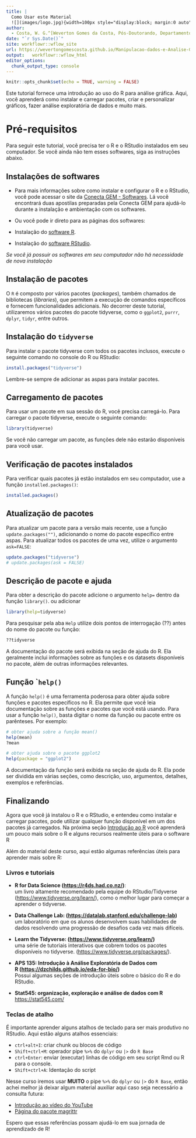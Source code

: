 ```yaml
---
title: | 
  Como Usar este Material
  ![](images/logo.jpg){width=100px style="display:block; margin:0 auto"}
author: 
  - Costa, W. G.^[Weverton Gomes da Costa, Pós-Doutorando, Departamento de Estatística - UFV, wevertonufv@gmail.com]
date: "`r Sys.Date()`"
site: workflowr::wflow_site
url: https://wevertongomescosta.github.io/Manipulacao-dados-e-Analise-Grafica-R/Tutorial.html
output:   workflowr::wflow_html
editor_options:
  chunk_output_type: console
---
```


```r
knitr::opts_chunk$set(echo = TRUE, warning = FALSE)
```

Este tutorial fornece uma introdução ao uso do R para análise gráfica. Aqui, você aprenderá como instalar e carregar pacotes, criar e personalizar gráficos, fazer análise exploratória de dados e muito mais.

# Pré-requisitos

Para seguir este tutorial, você precisa ter o R e o RStudio instalados em seu computador. Se você ainda não tem esses softwares, siga as instruções abaixo.

## Instalações de softwares

-   Para mais informações sobre como instalar e configurar o R e o RStudio, você pode acessar o site da [Conecta GEM - Softwares](https://www.conectagem.com/softwares). Lá você encontrará duas apostilas preparadas pela Conecta GEM para ajudá-lo durante a instalação e ambientação com os softwares.

-   Ou você pode ir direto para as páginas dos softwares:

  -   Instalação do [software R](https://cran.r-project.org/).
  
  -   Instalação do [software RStudio](https://www.rstudio.com/products/rstudio/download/#download).

*Se você já possuir os softwares em seu computador não há necessidade de nova instalação*

## Instalação de pacotes

O `R` é composto por vários pacotes (*packages*), também chamados de bibliotecas (*libraries*), que permitem a execução de comandos específicos e fornecem funcionalidades adicionais. No decorrer deste tutorial, utilizaremos vários pacotes do pacote tidyverse, como o `ggplot2`, `purrr`, `dplyr`, `tidyr`, entre outros.

## Instalação do `tidyverse`

Para instalar o pacote tidyverse com todos os pacotes inclusos, execute o seguinte comando no console do R ou RStudio:

```r
install.packages("tidyverse")
```

Lembre-se sempre de adicionar as aspas para instalar pacotes.

## Carregamento de pacotes

Para usar um pacote em sua sessão do R, você precisa carregá-lo. Para carregar o pacote tidyverse, execute o seguinte comando:

```r
library(tidyverse)
```

Se você não carregar um pacote, as funções dele não estarão disponíveis para você usar.

## Verificação de pacotes instalados

Para verificar quais pacotes já estão instalados em seu computador, use a função  `installed.packages()`:

```r
installed.packages() 
```

## Atualização de pacotes

Para atualizar um pacote para a versão mais recente, use a função `update.packages("")`, adicionando o nome do pacote específico entre aspas. Para atualizar todos os pacotes de uma vez, utilize o argumento `ask=FALSE`:

```r
update.packages("tidyverse") 
# update.packages(ask = FALSE) 
```

## Descrição de pacote e ajuda 

Para obter a descrição do pacote adicione o argumento `help=` dentro da função `library()`. ou adicionar 

```r
library(help=tidyverse)
```

Para pesquisar pela aba `Help` utilize dois pontos de interrogação (??) antes do nome do pacote ou função:

```r
??tidyverse
```

A documentação do pacote será exibida na seção de ajuda do R. Ela geralmente inclui informações sobre as funções e os datasets disponíveis no pacote, além de outras informações relevantes.

## Função ``help()`

A função `help()` é uma ferramenta poderosa para obter ajuda sobre funções e pacotes específicos no R. Ela permite que você leia documentação sobre as funções e pacotes que você está usando. Para usar a função `help()`, basta digitar o nome da função ou pacote entre os parênteses. Por exemplo:

```r
# obter ajuda sobre a função mean()
help(mean)
?mean

# obter ajuda sobre o pacote ggplot2
help(package = "ggplot2")
```

A documentação da função será exibida na seção de ajuda do R. Ela pode ser dividida em várias seções, como descrição, uso, argumentos, detalhes, exemplos e referências.

## Finalizando

Agora que você já instalou o R e o RStudio, e entendeu como instalar e carregar pacotes, pode utilizar qualquer função disponível em um dos pacotes já carregados. Na próxima seção [Introdução ao R](https://wevertongomescosta.github.io/Manipulacao-dados-e-Analise-Grafica-R/introducao-r.html) você aprenderá um pouco mais sobre o R e alguns recursos realmente úteis para o software R

Além do material deste curso, aqui estão algumas referências úteis para aprender mais sobre R:

### Livros e tutoriais

- **R for Data Science (<https://r4ds.had.co.nz/>)**:\
um livro altamente recomendado pela equipe do RStudio/Tidyverse  (<https://www.tidyverse.org/learn/>), como o melhor lugar para começar a aprender o tidyverse.

- **Data Challenge Lab: (<https://datalab.stanford.edu/challenge-lab>)**\
um laboratório em que os alunos desenvolvem suas habilidades de dados resolvendo uma progressão de desafios cada vez mais difíceis.

- **Learn the Tidyverse: (<https://www.tidyverse.org/learn/>)**\
uma série de tutoriais interativos que cobrem todos os pacotes disponíveis no tidyverse. (<https://www.tidyverse.org/packages/>).

- **APS 135: Introdução à Análise Exploratória de Dados com R\ (<https://dzchilds.github.io/eda-for-bio/>)**\
Possui algumas seções de introdução úteis sobre o básico do R e do RStudio.

- **Stat545: organização, exploração e análise de dados com R**\
<https://stat545.com/>

### Teclas de atalho

É importante aprender alguns atalhos de teclado para ser mais produtivo no RStudio. Aqui estão alguns atalhos essenciais:

- `ctrl+alt+I`: criar chunk ou blocos de código
- `Shift+ctrl+M`: operador pipe `%>%` do `dplyr` ou `|>` do `R Base`
- `ctrl+Enter`: enviar (executar) linhas de código em seu script Rmd ou R para o console.
- `Shift+ctrl+A`: Identação do script

Nesse curso iremos usar **MUITO** o pipe `%>%` do `dplyr` ou `|>` do `R Base`, então achei melhor já deixar algum material auxiliar aqui caso seja necessário a consulta futura:

- [Introdução ao vídeo do YouTube](https://www.youtube.com/watch?v=KO35_7arizY&ab_channel=RsquaredAcademy)
- [Página do pacote magrittr](https://magrittr.tidyverse.org/)

Espero que essas referências possam ajudá-lo em sua jornada de aprendizado de R!